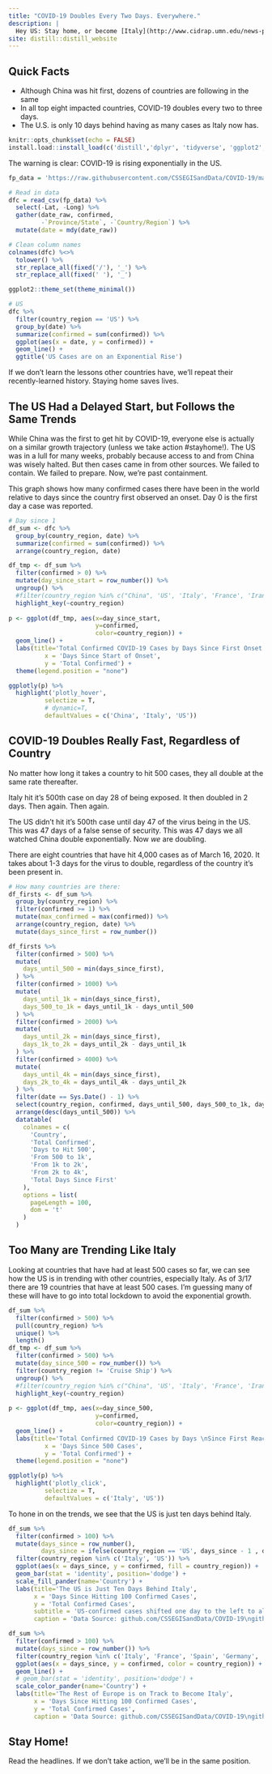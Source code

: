 ```yaml
---
title: "COVID-19 Doubles Every Two Days. Everywhere."
description: |
  Hey US: Stay home, or become [Italy](http://www.cidrap.umn.edu/news-perspective/2020/03/doctors-covid-19-pushing-italian-icus-toward-collapse). Written 3/17 9:43pm PST.
site: distill::distill_website
---
```


## Quick Facts

* Although China was hit first, dozens of countries are following in the same 
* In all top eight impacted countries, COVID-19 doubles every two to three days.
* The U.S. is only 10 days behind having as many cases as Italy now has. 

```r
knitr::opts_chunk$set(echo = FALSE)
install.load::install_load(c('distill','dplyr', 'tidyverse', 'ggplot2', 'plotly', 'rmarkdown', 'magrittr', 'RCurl', 'lubridate', 'DT', 'ggthemes'))
```

The warning is clear: COVID-19 is rising exponentially in the US.
```r
fp_data = 'https://raw.githubusercontent.com/CSSEGISandData/COVID-19/master/csse_covid_19_data/csse_covid_19_time_series/time_series_19-covid-Confirmed.csv'

# Read in data
dfc = read_csv(fp_data) %>%
  select(-Lat, -Long) %>%
  gather(date_raw, confirmed, 
         -`Province/State`, -`Country/Region`) %>%
  mutate(date = mdy(date_raw))

# Clean column names
colnames(dfc) %<>% 
  tolower() %>% 
  str_replace_all(fixed('/'), '_') %>%
  str_replace_all(fixed(' '), '_')

ggplot2::theme_set(theme_minimal())

# US
dfc %>%
  filter(country_region == 'US') %>%
  group_by(date) %>%
  summarize(confirmed = sum(confirmed)) %>% 
  ggplot(aes(x = date, y = confirmed)) +
  geom_line() +
  ggtitle('US Cases are on an Exponential Rise')

```
If we don't learn the lessons other countries have, we'll repeat their recently-learned history. Staying home saves lives.

## The US Had a Delayed Start, but Follows the Same Trends
While China was the first to get hit by COVID-19, everyone else is actually on a similar growth trajectory (unless we take action #stayhome!). The US was in a lull for many weeks, probably because access to and from China was wisely halted. But then cases came in from other sources. We failed to contain. We failed to prepare. Now, we're past containment.

This graph shows how many confirmed cases there have been in the world relative to days since the country first observed an onset. Day 0 is the first day a case was reported.

```r
# Day since 1
df_sum <- dfc %>%
  group_by(country_region, date) %>%
  summarize(confirmed = sum(confirmed)) %>%  
  arrange(country_region, date)

df_tmp <- df_sum %>%
  filter(confirmed > 0) %>%
  mutate(day_since_start = row_number()) %>%
  ungroup() %>%
  #filter(country_region %in% c("China", 'US', 'Italy', 'France', 'Iran')) %>% #View
  highlight_key(~country_region) 
  
p <- ggplot(df_tmp, aes(x=day_since_start, 
                        y=confirmed, 
                        color=country_region)) +
  geom_line() +
  labs(title='Total Confirmed COVID-19 Cases by Days Since First Onset',
          x = 'Days Since Start of Onset',
          y = 'Total Confirmed') + 
  theme(legend.position = "none")

ggplotly(p) %>% 
  highlight('plotly_hover', 
          selectize = T, 
          # dynamic=T,
          defaultValues = c('China', 'Italy', 'US'))
```

## COVID-19 Doubles Really Fast, Regardless of Country
No matter how long it takes a country to hit 500 cases, they all double at the same rate thereafter.

Italy hit it's 500th case on day 28 of being exposed. It then doubled in 2 days. Then again. Then again.

The US didn't hit it's 500th case until day 47 of the virus being in the US. This was 47 days of a false sense of security. This was 47 days we all watched China double exponentially. Now *we* are doubling.

There are eight countries that have hit 4,000 cases as of March 16, 2020. It takes about 1-3 days for the virus to double, regardless of the country it's been present in.

```r
# How many countries are there:
df_firsts <- df_sum %>%
  group_by(country_region) %>%
  filter(confirmed >= 1) %>%
  mutate(max_confirmed = max(confirmed)) %>%
  arrange(country_region, date) %>%
  mutate(days_since_first = row_number()) 

df_firsts %>%
  filter(confirmed > 500) %>%
  mutate(
    days_until_500 = min(days_since_first),
  ) %>%
  filter(confirmed > 1000) %>%
  mutate(
    days_until_1k = min(days_since_first),
    days_500_to_1k = days_until_1k - days_until_500
  ) %>% 
  filter(confirmed > 2000) %>%
  mutate(
    days_until_2k = min(days_since_first),
    days_1k_to_2k = days_until_2k - days_until_1k
  ) %>% 
  filter(confirmed > 4000) %>%
  mutate(
    days_until_4k = min(days_since_first),
    days_2k_to_4k = days_until_4k - days_until_2k
  ) %>% 
  filter(date == Sys.Date() - 1) %>%
  select(country_region, confirmed, days_until_500, days_500_to_1k, days_1k_to_2k, days_2k_to_4k, days_since_first) %>%
  arrange(desc(days_until_500)) %>%
  datatable(
    colnames = c(
      'Country', 
      'Total Confirmed',
      'Days to Hit 500', 
      'From 500 to 1k',
      'From 1k to 2k',
      'From 2k to 4k',
      'Total Days Since First'
    ),
    options = list(
      pageLength = 100,
      dom = 't'
    )
  )
```

## Too Many are Trending Like Italy
Looking at countries that have had at least 500 cases so far, we can see how the US is in trending with other countries, especially Italy. As of 3/17 there are 19 countries that have at least 500 cases. I'm guessing many of these will have to go into total lockdown to avoid the exponential growth.

```r
df_sum %>%
  filter(confirmed > 500) %>%
  pull(country_region) %>% 
  unique() %>%
  length()
df_tmp <- df_sum %>%
  filter(confirmed > 500) %>% 
  mutate(day_since_500 = row_number()) %>%
  filter(country_region != 'Cruise Ship') %>%
  ungroup() %>%
  #filter(country_region %in% c("China", 'US', 'Italy', 'France', 'Iran')) %>% #View
  highlight_key(~country_region) 
  
p <- ggplot(df_tmp, aes(x=day_since_500, 
                        y=confirmed, 
                        color=country_region)) +
  geom_line() +
  labs(title='Total Confirmed COVID-19 Cases by Days \nSince First Reaching 500',
          x = 'Days Since 500 Cases',
          y = 'Total Confirmed') +
  theme(legend.position = "none")

ggplotly(p) %>% 
  highlight('plotly_click', 
          selectize = T, 
          defaultValues = c('Italy', 'US'))
```

To hone in on the trends, we see that the US is just ten days behind Italy. 

```r
df_sum %>%
  filter(confirmed > 100) %>%
  mutate(days_since = row_number(),
         days_since = ifelse(country_region == 'US', days_since - 1 , days_since)) %>%
  filter(country_region %in% c('Italy', 'US')) %>%
  ggplot(aes(x = days_since, y = confirmed, fill = country_region)) +
  geom_bar(stat = 'identity', position='dodge') +
  scale_fill_pander(name='Country') + 
  labs(title='The US is Just Ten Days Behind Italy',
       x = 'Days Since Hitting 100 Confirmed Cases',
       y = 'Total Confirmed Cases',
       subtitle = 'US-confirmed cases shifted one day to the left to align trends',
       caption = 'Data Source: github.com/CSSEGISandData/COVID-19\ngithub.com/bryanwhiting/covid19')
```

```r
df_sum %>%
  filter(confirmed > 100) %>%
  mutate(days_since = row_number()) %>%
  filter(country_region %in% c('Italy', 'France', 'Spain', 'Germany', 'Switzerland', 'Norway')) %>%
  ggplot(aes(x = days_since, y = confirmed, color = country_region)) +
  geom_line() +
  # geom_bar(stat = 'identity', position='dodge') +
  scale_color_pander(name='Country') + 
  labs(title='The Rest of Europe is on Track to Become Italy',
       x = 'Days Since Hitting 100 Confirmed Cases',
       y = 'Total Confirmed Cases',
       caption = 'Data Source: github.com/CSSEGISandData/COVID-19\ngithub.com/bryanwhiting/covid19')
```

## Stay Home!
Read the headlines. If we don't take action, we'll be in the same position.

